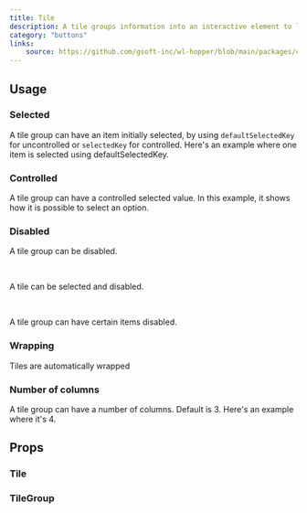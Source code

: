 ```yaml
---
title: Tile
description: A tile groups information into an interactive element to let users browse and take action on a group of related items.
category: "buttons"
links:
    source: https://github.com/gsoft-inc/wl-hopper/blob/main/packages/components/src/Tile/src/Tile.tsx
---
```


<Example src="Tile/docs/preview" isOpen />

## Usage

### Selected
A tile group can have an item initially selected, by using `defaultSelectedKey` for uncontrolled or `selectedKey` for controlled.
Here's an example where one item is selected using defaultSelectedKey.

<Example src="Tile/docs/selected" />

### Controlled
A tile group can have a controlled selected value. In this example, it shows how it is possible to select an option.

<Example src="Tile/docs/controlled" />

### Disabled
A tile group can be disabled.

<Example src="Tile/docs/disabled" />
<br />

A tile can be selected and disabled.

<Example src="Tile/docs/disabledSelected" />
<br />

A tile group can have certain items disabled.

<Example src="Tile/docs/disabledOneItem" />

### Wrapping
Tiles are automatically wrapped

<Example src="Tile/docs/wrapping" />

### Number of columns
A tile group can have a number of columns. Default is 3. Here's an example where it's 4.

<Example src="Tile/docs/columns" />

## Props

### Tile

<PropTable component="Tile" />

### TileGroup

<PropTable component="TileGroup" />
